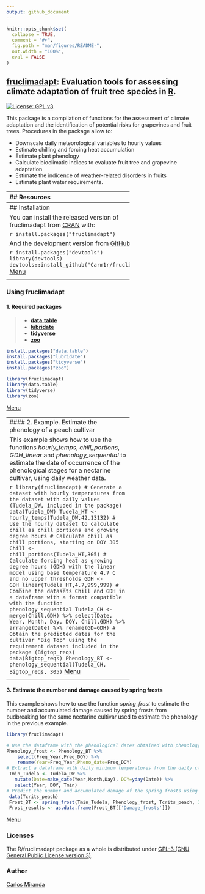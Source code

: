 ```yaml
---
output: github_document
---
```


<!-- README.md is generated from README.Rmd. Please edit that file -->

```r
knitr::opts_chunk$set(
  collapse = TRUE,
  comment = "#>",
  fig.path = "man/figures/README-",
  out.width = "100%",
  eval = FALSE
)
```

## [fruclimadapt](https://github.com/Carm1r/fruclimadapt): Evaluation tools for assessing climate adaptation of fruit tree species in [R](https://www.r-project.org).

[![License: GPL v3](https://img.shields.io/badge/License-GPLv3-blue.svg)](https://www.gnu.org/licenses/gpl-3.0)

This package is a compilation of functions for the assessment of climate adaptation and the identification of potential risks for grapevines and fruit trees. Procedures in the package allow to:

* Downscale daily meteorological variables to hourly values
* Estimate chilling and forcing heat accumulation
* Estimate plant phenology
* Calculate bioclimatic indices to evaluate fruit tree and grapevine adaptation
* Estimate the indicence of weather-related disorders in fruits
* Estimate plant water requirements. 

<div id="menu" />

---------------------------------------------
## Resources

* [Installation](#Instal)
* [1. Required packages](#P1)
* [2. Example: Estimate the phenology of a peach cultivar](#P2)
* [3. Example: Estimate the number and damage caused by spring frosts](#P3)

<div id="Instal" />

---------------------------------------------
## Installation

You can install the released version of fruclimadapt from [CRAN](https://CRAN.R-project.org) with:

``` r
install.packages("fruclimadapt")
```

And the development version from [GitHub](https://github.com/) with:

``` r
install.packages("devtools")
library(devtools)
devtools::install_github("Carm1r/fruclimadapt")
```
[Menu](#menu)

<div id="P1" />

---------------------------------------------
### Using fruclimadapt

#### 1. Required packages

> * **[data.table](https://CRAN.R-project.org/package=data.table)** 
> * **[lubridate](https://CRAN.R-project.org/package=lubridate)** 
> * **[tidyverse](https://CRAN.R-project.org/package=tidyverse)** 
> * **[zoo](https://CRAN.R-project.org/package=zoo)**

```r
install.packages("data.table")
install.packages("lubridate")
install.packages("tidyverse")
install.packages("zoo")

library(fruclimadapt)
library(data.table)
library(tidyverse)
library(zoo)

```
[Menu](#menu)

<div id="P2" />

---------------------------------------------
#### 2. Example. Estimate the phenology of a peach cultivar

This example shows how to use the functions *hourly_temps*, *chill_portions*, *GDH_linear* and *phenology_sequential* to estimate the date of occurrence of the phenological stages for a nectarine cultivar, using daily weather data. 

```r
library(fruclimadapt)
# Generate a dataset with hourly temperatures from the dataset with daily values (Tudela_DW, included in the package)
data(Tudela_DW)
Tudela_HT <- hourly_temps(Tudela_DW,42.13132)
# Use the hourly dataset to calculate chill as chill portions and growing degree hours
# Calculate chill as chill portions, starting on DOY 305
Chill <- chill_portions(Tudela_HT,305)
# Calculate forcing heat as growing degree hours (GDH) with the linear model using base temperature 4.7 C and no upper thresholds
GDH <- GDH_linear(Tudela_HT,4.7,999,999)
# Combine the datasets Chill and GDH in a dataframe with a format compatible with the function phenology_sequential
Tudela_CH <- merge(Chill,GDH) %>%
   select(Date, Year, Month, Day, DOY, Chill,GDH) %>%
   arrange(Date) %>%
   rename(GD=GDH)
# Obtain the predicted dates for the cultivar "Big Top" using the requirement dataset included in the package (Bigtop_reqs)
data(Bigtop_reqs)
Phenology_BT <- phenology_sequential(Tudela_CH, Bigtop_reqs, 305)
```
[Menu](#menu)

<div id="P3" />

---------------------------------------------
#### 3. Estimate the number and damage caused by spring frosts

This example shows how to use the function *spring_frost* to estimate the number and accumulated damage caused by spring frosts from budbreaking for the same nectarine cultivar used to estimate the phenology in the previous example. 

```r
library(fruclimadapt)

# Use the dataframe with the phenological dates obtained with phenology_sequential to generate a new one with the format required by the function spring_frost
Phenology_frost <- Phenology_BT %>% 
    select(Freq_Year,Freq_DOY) %>%
    rename(Year=Freq_Year,Pheno_date=Freq_DOY)
# Extract a dataframe with daily minimum temperatures from the daily climate example dataset with the  format required by spring_frost
 Tmin_Tudela <- Tudela_DW %>% 
   mutate(Date=make_date(Year,Month,Day), DOY=yday(Date)) %>%
   select(Year, DOY, Tmin) 
# Predict the number and accumulated damage of the spring frosts using the critical values contained in the example dataset Tcrits_peach and extract the dataframe with the total results for each year
 data(Tcrits_peach)
 Frost_BT <- spring_frost(Tmin_Tudela, Phenology_frost, Tcrits_peach, 181)
 Frost_results <- as.data.frame(Frost_BT[['Damage_frosts']])
```
[Menu](#menu)

### Licenses

The R/fruclimadapt package as a whole is distributed under [GPL-3 (GNU General Public License version 3)](https://www.gnu.org/licenses/gpl-3.0).

### Author

[Carlos Miranda](https://github.com/Carm1r)

